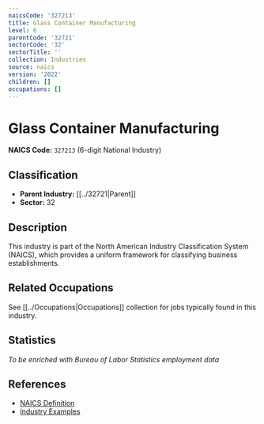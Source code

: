 ```yaml
---
naicsCode: '327213'
title: Glass Container Manufacturing
level: 6
parentCode: '32721'
sectorCode: '32'
sectorTitle: ''
collection: Industries
source: naics
version: '2022'
children: []
occupations: []
---
```

# Glass Container Manufacturing

**NAICS Code:** `327213` (6-digit National Industry)

## Classification

- **Parent Industry:** [[../32721|Parent]]
- **Sector:** 32

## Description

This industry is part of the North American Industry Classification System (NAICS), which provides a uniform framework for classifying business establishments.

## Related Occupations

See [[../Occupations|Occupations]] collection for jobs typically found in this industry.

## Statistics

*To be enriched with Bureau of Labor Statistics employment data*

## References

- [NAICS Definition](https://www.census.gov/naics/)
- [Industry Examples](https://www.census.gov/naics/2022NAICS/)
